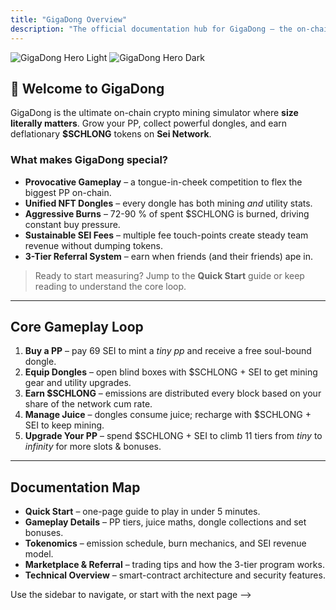 ```yaml
---
title: "GigaDong Overview"
description: "The official documentation hub for GigaDong – the on-chain dick-measuring contest on Sei Network."
---
```


<img
  className="block dark:hidden"
  src="/images/hero-light.png"
  alt="GigaDong Hero Light"
/>
<img
  className="hidden dark:block"
  src="/images/hero-dark.png"
  alt="GigaDong Hero Dark"
/>

## 🍆 Welcome to GigaDong

GigaDong is the ultimate on-chain crypto mining simulator where **size literally matters**. Grow your PP, collect powerful dongles, and earn deflationary **$SCHLONG** tokens on **Sei Network**.

### What makes GigaDong special?

- **Provocative Gameplay** – a tongue-in-cheek competition to flex the biggest PP on-chain.
- **Unified NFT Dongles** – every dongle has both mining *and* utility stats.
- **Aggressive Burns** – 72-90 % of spent $SCHLONG is burned, driving constant buy pressure.
- **Sustainable SEI Fees** – multiple fee touch-points create steady team revenue without dumping tokens.
- **3-Tier Referral System** – earn when friends (and their friends) ape in.

> Ready to start measuring? Jump to the **Quick Start** guide or keep reading to understand the core loop.

---

## Core Gameplay Loop

1. **Buy a PP** – pay 69 SEI to mint a *tiny pp* and receive a free soul-bound dongle.
2. **Equip Dongles** – open blind boxes with $SCHLONG + SEI to get mining gear and utility upgrades.
3. **Earn $SCHLONG** – emissions are distributed every block based on your share of the network cum rate.
4. **Manage Juice** – dongles consume juice; recharge with $SCHLONG + SEI to keep mining.
5. **Upgrade Your PP** – spend $SCHLONG + SEI to climb 11 tiers from *tiny* to *infinity* for more slots & bonuses.

---

## Documentation Map

- **Quick Start** – one-page guide to play in under 5 minutes.
- **Gameplay Details** – PP tiers, juice maths, dongle collections and set bonuses.
- **Tokenomics** – emission schedule, burn mechanics, and SEI revenue model.
- **Marketplace & Referral** – trading tips and how the 3-tier program works.
- **Technical Overview** – smart-contract architecture and security features.

Use the sidebar to navigate, or start with the next page ⟶
